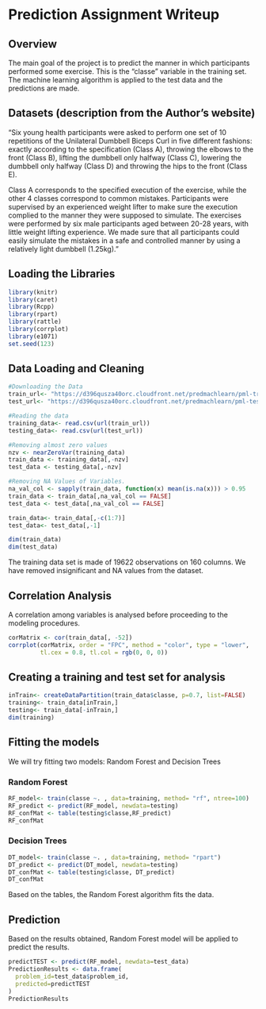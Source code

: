 # Prediction Assignment Writeup

## Overview
The main goal of the project is to predict the manner in which participants performed some exercise. This is the "classe" variable 
in the training set. The machine learning algorithm is applied to the test data and the predictions are made.

## Datasets (description from the Author's website)
"Six young health participants were asked to perform one set of 10 repetitions of the Unilateral Dumbbell Biceps Curl in five different fashions: exactly according to the specification (Class A), throwing the elbows to the front (Class B), lifting the dumbbell only halfway (Class C), lowering the dumbbell only halfway (Class D) and throwing the hips to the front (Class E).

Class A corresponds to the specified execution of the exercise, while the other 4 classes correspond to common mistakes. Participants were supervised by an experienced weight lifter to make sure the execution complied to the manner they were supposed to simulate. The exercises were performed by six male participants aged between 20-28 years, with little weight lifting experience. We made sure that all participants could easily simulate the mistakes in a safe and controlled manner by using a relatively light dumbbell (1.25kg)."

## Loading the Libraries
```{r}
library(knitr)
library(caret)
library(Rcpp)
library(rpart)
library(rattle)
library(corrplot)
library(e1071)
set.seed(123)
```

## Data Loading and Cleaning
```{r}
#Downloading the Data
train_url<- "https://d396qusza40orc.cloudfront.net/predmachlearn/pml-training.csv"
test_url<- "https://d396qusza40orc.cloudfront.net/predmachlearn/pml-testing.csv"

#Reading the data
training_data<- read.csv(url(train_url))
testing_data<- read.csv(url(test_url))

#Removing almost zero values
nzv <- nearZeroVar(training_data)
train_data <- training_data[,-nzv]
test_data <- testing_data[,-nzv]

#Removing NA Values of Variables.  
na_val_col <- sapply(train_data, function(x) mean(is.na(x))) > 0.95
train_data <- train_data[,na_val_col == FALSE]
test_data <- test_data[,na_val_col == FALSE]

train_data<- train_data[,-c(1:7)]
test_data<- test_data[,-1]

dim(train_data)
dim(test_data)
```

The training data set is made of 19622 observations on 160 columns. We have removed insignificant and NA values from the dataset.

## Correlation Analysis
A correlation among variables is analysed before proceeding to the modeling procedures.
```{r}
corMatrix <- cor(train_data[, -52])
corrplot(corMatrix, order = "FPC", method = "color", type = "lower", 
         tl.cex = 0.8, tl.col = rgb(0, 0, 0))
```

## Creating a training and test set for analysis
```{r}
inTrain<- createDataPartition(train_data$classe, p=0.7, list=FALSE)
training<- train_data[inTrain,]
testing<- train_data[-inTrain,]
dim(training)
```
## Fitting the models
We will try fitting two models: Random Forest and Decision Trees

### Random Forest
```{r}
RF_model<- train(classe ~. , data=training, method= "rf", ntree=100)
RF_predict <- predict(RF_model, newdata=testing)
RF_confMat <- table(testing$classe,RF_predict)
RF_confMat
```

### Decision Trees
```{r}
DT_model<- train(classe ~. , data=training, method= "rpart")
DT_predict <- predict(DT_model, newdata=testing)
DT_confMat <- table(testing$classe, DT_predict)
DT_confMat
```

Based on the tables, the Random Forest algorithm fits the data.

## Prediction
Based on the results obtained, Random Forest model will be applied to predict the results.

```{r}
predictTEST <- predict(RF_model, newdata=test_data)
PredictionResults <- data.frame(
  problem_id=test_data$problem_id,
  predicted=predictTEST
)
PredictionResults
```